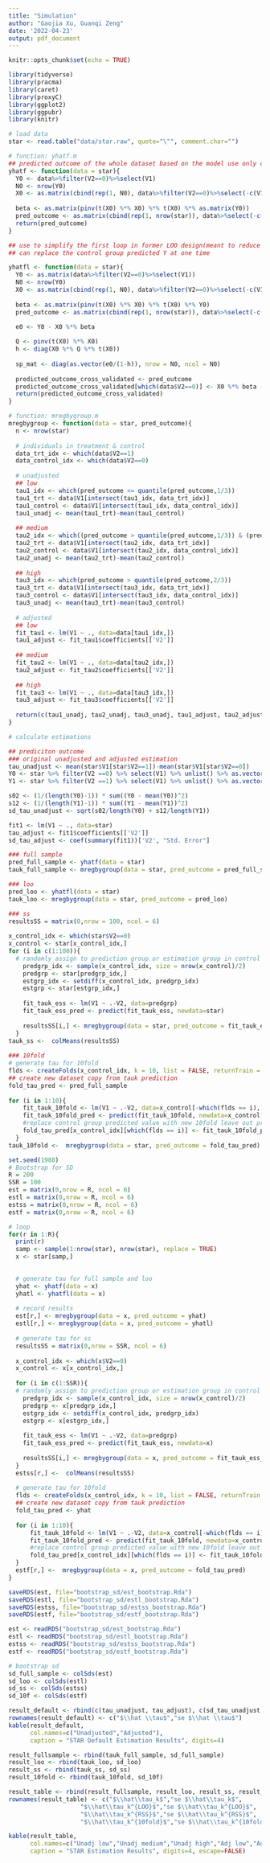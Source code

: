 ```yaml
---
title: "Simulation"
author: "Gaojia Xu, Guanqi Zeng"
date: '2022-04-23'
output: pdf_document
---
```


```r
knitr::opts_chunk$set(echo = TRUE)
```

```r
library(tidyverse)
library(pracma)
library(caret)
library(proxyC)
library(ggplot2)
library(ggpubr)
library(knitr)
```

```r
# load data
star <- read.table("data/star.raw", quote="\"", comment.char="")
```

```r
# function: yhatf.m
## predicted outcome of the whole dataset based on the model use only control group
yhatf <- function(data = star){
  Y0 <- data%>%filter(V2==0)%>%select(V1)
  N0 <- nrow(Y0)
  X0 <- as.matrix(cbind(rep(1, N0), data%>%filter(V2==0)%>%select(-c(V1,V2))))
  
  beta <- as.matrix(pinv(t(X0) %*% X0) %*% t(X0) %*% as.matrix(Y0))
  pred_outcome <- as.matrix(cbind(rep(1, nrow(star)), data%>%select(-c(V1,V2)))) %*% beta
  return(pred_outcome)
}

## use to simplify the first loop in former LOO design(meant to reduce overfitting--use LOO samples to predict Y of the leaved sample)
## can replace the control group predicted Y at one time

yhatfl <- function(data = star){
  Y0 <- as.matrix(data%>%filter(V2==0)%>%select(V1))
  N0 <- nrow(Y0)
  X0 <- as.matrix(cbind(rep(1, N0), data%>%filter(V2==0)%>%select(-c(V1,V2))))
  
  beta <- as.matrix(pinv(t(X0) %*% X0) %*% t(X0) %*% Y0)
  pred_outcome <- as.matrix(cbind(rep(1, nrow(star)), data%>%select(-c(V1,V2)))) %*% beta
  
  e0 <- Y0 - X0 %*% beta

  Q <- pinv(t(X0) %*% X0)
  h <- diag(X0 %*% Q %*% t(X0))
  
  sp_mat <- diag(as.vector(e0/(1-h)), nrow = N0, ncol = N0)
    
  predicted_outcome_cross_validated <- pred_outcome
  predicted_outcome_cross_validated[which(data$V2==0)] <- X0 %*% beta - diag(X0 %*% Q %*% t(X0) %*% sp_mat)
  return(predicted_outcome_cross_validated)
}
```


```r
# function: mregbygroup.m
mregbygroup <- function(data = star, pred_outcome){
  n <- nrow(star)
  
  # individuals in treatment & control 
  data_trt_idx <- which(data$V2==1)
  data_control_idx <- which(data$V2==0)
  
  # unadjusted 
  ## low
  tau1_idx <- which(pred_outcome <= quantile(pred_outcome,1/3))
  tau1_trt <- data$V1[intersect(tau1_idx, data_trt_idx)]
  tau1_control <- data$V1[intersect(tau1_idx, data_control_idx)]
  tau1_unadj <- mean(tau1_trt)-mean(tau1_control)
  
  ## medium
  tau2_idx <- which((pred_outcome > quantile(pred_outcome,1/3)) & (pred_outcome <= quantile(pred_outcome,2/3)))
  tau2_trt <- data$V1[intersect(tau2_idx, data_trt_idx)]
  tau2_control <- data$V1[intersect(tau2_idx, data_control_idx)]
  tau2_unadj <- mean(tau2_trt)-mean(tau2_control)
  
  ## high
  tau3_idx <- which(pred_outcome > quantile(pred_outcome,2/3))
  tau3_trt <- data$V1[intersect(tau3_idx, data_trt_idx)]
  tau3_control <- data$V1[intersect(tau3_idx, data_control_idx)]
  tau3_unadj <- mean(tau3_trt)-mean(tau3_control)
  
  # adjusted
  ## low
  fit_tau1 <- lm(V1 ~ ., data=data[tau1_idx,])
  tau1_adjust <- fit_tau1$coefficients[['V2']]
  
  ## medium
  fit_tau2 <- lm(V1 ~ ., data=data[tau2_idx,])
  tau2_adjust <- fit_tau2$coefficients[['V2']]
  
  ## high
  fit_tau3 <- lm(V1 ~ ., data=data[tau3_idx,])
  tau3_adjust <- fit_tau3$coefficients[['V2']]
  
  return(c(tau1_unadj, tau2_unadj, tau3_unadj, tau1_adjust, tau2_adjust, tau3_adjust))
}
```

```r
# calculate estimations

## prediciton outcome
### original unadjusted and adjusted estimation
tau_unadjust <- mean(star$V1[star$V2==1])-mean(star$V1[star$V2==0])
Y0 <- star %>% filter(V2 ==0) %>% select(V1) %>% unlist() %>% as.vector() %>% as.numeric()
Y1 <- star %>% filter(V2 ==1) %>% select(V1) %>% unlist() %>% as.vector() %>% as.numeric()

s02 <- (1/(length(Y0)-1)) * sum((Y0 - mean(Y0))^2)
s12 <- (1/(length(Y1)-1)) * sum((Y1 - mean(Y1))^2)
sd_tau_unadjust <- sqrt(s02/length(Y0) + s12/length(Y1))

fit1 <- lm(V1 ~ ., data=star)
tau_adjust <- fit1$coefficients[['V2']]
sd_tau_adjust <- coef(summary(fit1))['V2', "Std. Error"]

### full sample
pred_full_sample <- yhatf(data = star)
tauk_full_sample <- mregbygroup(data = star, pred_outcome = pred_full_sample)

### loo
pred_loo <- yhatfl(data = star)
tauk_loo <- mregbygroup(data = star, pred_outcome = pred_loo)

### ss
resultsSS = matrix(0,nrow = 100, ncol = 6)
  
x_control_idx <- which(star$V2==0)
x_control <- star[x_control_idx,]
for (i in c(1:100)){
  # randomly assign to prediction group or estimation group in control data
    predgrp_idx <- sample(x_control_idx, size = nrow(x_control)/2)
    predgrp <- star[predgrp_idx,]
    estgrp_idx <- setdiff(x_control_idx, predgrp_idx)
    estgrp <- star[estgrp_idx,]
    
    fit_tauk_ess <- lm(V1 ~ .-V2, data=predgrp)
    fit_tauk_ess_pred <- predict(fit_tauk_ess, newdata=star)
    
    resultsSS[i,] <- mregbygroup(data = star, pred_outcome = fit_tauk_ess_pred[-predgrp_idx])
  }
tauk_ss <-  colMeans(resultsSS)
  
### 10fold
# generate tau for 10fold
flds <- createFolds(x_control_idx, k = 10, list = FALSE, returnTrain = FALSE)
## create new dataset copy from tauk prediction
fold_tau_pred <- pred_full_sample
  
for (i in 1:10){
    fit_tauk_10fold <- lm(V1 ~ .-V2, data=x_control[-which(flds == i),])
    fit_tauk_10fold_pred <- predict(fit_tauk_10fold, newdata=x_control[which(flds == i),])
    #replace control group predicted value with new 10fold leave out predicted value, keep treatment group predicted value unchanged
    fold_tau_pred[x_control_idx][which(flds == i)] <- fit_tauk_10fold_pred
  }
tauk_10fold <-  mregbygroup(data = star, pred_outcome = fold_tau_pred)
```


```r
set.seed(1988)
# Bootstrap for SD
R = 200
SSR = 100
est = matrix(0,nrow = R, ncol = 6)
estl = matrix(0,nrow = R, ncol = 6)
estss = matrix(0,nrow = R, ncol = 6)
estf = matrix(0,nrow = R, ncol = 6)

# loop
for(r in 1:R){
  print(r)
  samp <- sample(1:nrow(star), nrow(star), replace = TRUE)
  x <- star[samp,]
  

  # generate tau for full sample and loo
  yhat <- yhatf(data = x)
  yhatl <- yhatfl(data = x)
  
  # record results
  est[r,] <- mregbygroup(data = x, pred_outcome = yhat)
  estl[r,] <- mregbygroup(data = x, pred_outcome = yhatl)
  
  # generate tau for ss
  resultsSS = matrix(0,nrow = SSR, ncol = 6)
  
  x_control_idx <- which(x$V2==0)
  x_control <- x[x_control_idx,]
  
  for (i in c(1:SSR)){
  # randomly assign to prediction group or estimation group in control data
    predgrp_idx <- sample(x_control_idx, size = nrow(x_control)/2)
    predgrp <- x[predgrp_idx,]
    estgrp_idx <- setdiff(x_control_idx, predgrp_idx)
    estgrp <- x[estgrp_idx,]
    
    fit_tauk_ess <- lm(V1 ~ .-V2, data=predgrp)
    fit_tauk_ess_pred <- predict(fit_tauk_ess, newdata=x)
    
    resultsSS[i,] <- mregbygroup(data = x, pred_outcome = fit_tauk_ess_pred[-predgrp_idx])
  }
  estss[r,] <-  colMeans(resultsSS)
  
  # generate tau for 10fold
  flds <- createFolds(x_control_idx, k = 10, list = FALSE, returnTrain = FALSE)
  ## create new dataset copy from tauk prediction
  fold_tau_pred <- yhat
  
  for (i in 1:10){
      fit_tauk_10fold <- lm(V1 ~ .-V2, data=x_control[-which(flds == i),])
      fit_tauk_10fold_pred <- predict(fit_tauk_10fold, newdata=x_control[which(flds == i),])
      #replace control group predicted value with new 10fold leave out predicted value, keep treatment group predicted value unchanged
      fold_tau_pred[x_control_idx][which(flds == i)] <- fit_tauk_10fold_pred
  }
  estf[r,] <-  mregbygroup(data = x, pred_outcome = fold_tau_pred)
}
```

```r
saveRDS(est, file="bootstrap_sd/est_bootstrap.Rda")
saveRDS(estl, file="bootstrap_sd/estl_bootstrap.Rda")
saveRDS(estss, file="bootstrap_sd/estss_bootstrap.Rda")
saveRDS(estf, file="bootstrap_sd/estf_bootstrap.Rda")
```

```r
est <- readRDS("bootstrap_sd/est_bootstrap.Rda")
estl <- readRDS("bootstrap_sd/estl_bootstrap.Rda")
estss <- readRDS("bootstrap_sd/estss_bootstrap.Rda")
estf <- readRDS("bootstrap_sd/estf_bootstrap.Rda")
```

```r
# bootstrap sd
sd_full_sample <- colSds(est)
sd_loo <- colSds(estl)
sd_ss <- colSds(estss)
sd_10f <- colSds(estf)
```

```r
result_default <- rbind(c(tau_unadjust, tau_adjust), c(sd_tau_unadjust, sd_tau_adjust))
rownames(result_default) <- c("$\\hat \\tau$","se $\\hat \\tau$")
kable(result_default, 
      col.names=c("Unadjusted","Adjusted"),
      caption = "STAR Default Estimation Results", digits=4)
```

```r
result_fullsample <- rbind(tauk_full_sample, sd_full_sample)
result_loo <- rbind(tauk_loo, sd_loo)
result_ss <- rbind(tauk_ss, sd_ss)
result_10fold <- rbind(tauk_10fold, sd_10f)

result_table <- rbind(result_fullsample, result_loo, result_ss, result_10fold)
rownames(result_table) <- c("$\\hat\\tau_k$","se $\\hat\\tau_k$",
                    "$\\hat\\tau_k^{LOO}$","se $\\hat\\tau_k^{LOO}$",
                    "$\\hat\\tau_k^{RSS}$","se $\\hat\\tau_k^{RSS}$",
                    "$\\hat\\tau_k^{10fold}$","se $\\hat\\tau_k^{10fold}$")

kable(result_table, 
      col.names=c("Unadj low","Unadj medium","Unadj high","Adj low","Adj medium","Adj high"),
      caption = "STAR Estimation Results", digits=4, escape=FALSE)
```



